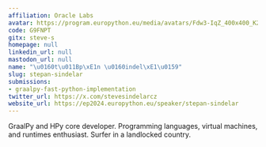 ```yaml
---
affiliation: Oracle Labs
avatar: https://program.europython.eu/media/avatars/Fdw3-IqZ_400x400_K2lfEGK.jpg
code: G9FNPT
gitx: steve-s
homepage: null
linkedin_url: null
mastodon_url: null
name: "\u0160t\u011Bp\xE1n \u0160indel\xE1\u0159"
slug: stepan-sindelar
submissions:
- graalpy-fast-python-implementation
twitter_url: https://x.com/stevesindelarcz
website_url: https://ep2024.europython.eu/speaker/stepan-sindelar
---
```


GraalPy and HPy core developer. Programming languages, virtual machines, and runtimes enthusiast. Surfer in a landlocked country.